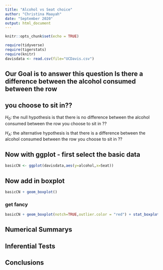 ```yaml
---
title: "Alcohol vs Seat choice"
author: "Christina Maayah"
date: "September 2020"
output: html_document
---
```


```r
knitr::opts_chunk$set(echo = TRUE)
```

```r
require(tidyverse)
require(tigerstats)
require(knitr)
davisdata <- read.csv(file="UCDavis.csv")
```

## Our Goal is to answer this question Is there a difference between the alcohol consumed between the row
## you choose to sit in??

$H_0$: the null hypothesis is that there is no difference between the alcohol consumed between the row you choose to sit in ??

$H_A$: the alternative hypothesis is that there is a difference between the alcohol consumed between the row you choose to sit in ?? 


## Now with ggplot - first select the basic data

```r
basicCN <- ggplot(davisdata,aes(y=alcohol,x=Seat))
```
## Now add in boxplot

```r
basicCN + geom_boxplot()
```
  
  
### get fancy  

```r
basicCN + geom_boxplot(notch=TRUE,outlier.color = "red") + stat_boxplot(geom ='errorbar') + labs(title="Fancy notch boxplot \n with 2 lines")
```

## Numerical Summarys 

## Inferential Tests

## Conclusions



